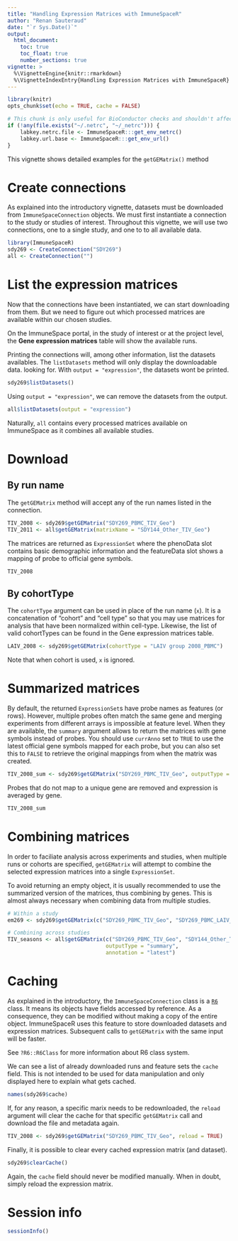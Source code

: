 ```yaml
---
title: "Handling Expression Matrices with ImmuneSpaceR"
author: "Renan Sauteraud"
date: "`r Sys.Date()`"
output:
  html_document:
    toc: true
    toc_float: true
    number_sections: true
vignette: >
  %\VignetteEngine{knitr::rmarkdown}
  %\VignetteIndexEntry{Handling Expression Matrices with ImmuneSpaceR}
---
```


```r
library(knitr)
opts_chunk$set(echo = TRUE, cache = FALSE)
```

```r
# This chunk is only useful for BioConductor checks and shouldn't affect any other setup
if (!any(file.exists("~/.netrc", "~/_netrc"))) {
    labkey.netrc.file <- ImmuneSpaceR:::get_env_netrc()
    labkey.url.base <- ImmuneSpaceR:::get_env_url()
}
```



This vignette shows detailed examples for the `getGEMatrix()` method



# Create connections

As explained into the introductory vignette, datasets must be downloaded from `ImmuneSpaceConnection` objects. We must first instantiate a connection to the study or studies of interest. Throughout this vignette, we will use two connections, one to a single study, and one to to all available data.

```r
library(ImmuneSpaceR)
sdy269 <- CreateConnection("SDY269")
all <- CreateConnection("")
```



# List the expression matrices

Now that the connections have been instantiated, we can start downloading from them. But we need to figure out which processed matrices are available within our chosen studies.

On the ImmuneSpace portal, in the study of interest or at the project level, the **Gene expression matrices** table will show the available runs.

Printing the connections will, among other information, list the datasets availables. The `listDatasets` method will only display the downloadable data. looking for. With `output = "expression"`, the datasets wont be printed.

```r
sdy269$listDatasets()
```

Using `output = "expression"`, we can remove the datasets from the output.

```r
all$listDatasets(output = "expression")
```

Naturally, `all` contains every processed matrices available on ImmuneSpace as it combines all available studies.



# Download

## By run name

The `getGEMatrix` method will accept any of the run names listed in the connection.

```r
TIV_2008 <- sdy269$getGEMatrix("SDY269_PBMC_TIV_Geo")
TIV_2011 <- all$getGEMatrix(matrixName = "SDY144_Other_TIV_Geo")
```

The matrices are returned as `ExpressionSet` where the phenoData slot contains basic demographic information and the featureData slot shows a mapping of probe to official gene symbols.

```r
TIV_2008
```


## By cohortType

The `cohortType` argument can be used in place of the run name (`x`). It is a concatenation of "cohort" and "cell type" so that you may use matrices for analysis that have been normalized within cell-type. Likewise, the list of valid cohortTypes can be found in the Gene expression matrices table.

```r
LAIV_2008 <- sdy269$getGEMatrix(cohortType = "LAIV group 2008_PBMC")
```

Note that when cohort is used, `x` is ignored.



# Summarized matrices

By default, the returned `ExpressionSet`s have probe names as features (or rows). However, multiple probes often match the same gene and merging experiments from different arrays is impossible at feature level. When they are available, the `summary` argument allows to return the matrices with gene symbols instead of probes. You should use `currAnno` set to `TRUE` to use the latest official gene symbols mapped for each probe, but you can also set this to `FALSE` to retrieve the original mappings from when the matrix was created.

```r
TIV_2008_sum <- sdy269$getGEMatrix("SDY269_PBMC_TIV_Geo", outputType = "summary", annotation = "latest")
```

Probes that do not map to a unique gene are removed and expression is averaged 
by gene.

```r
TIV_2008_sum
```



# Combining matrices

In order to faciliate analysis across experiments and studies, when multiple runs or cohorts are specified, `getGEMatrix` will attempt to combine the selected expression matrices into a single `ExpressionSet`.

To avoid returning an empty object, it is usually recommended to use the summarized version of the matrices, thus combining by genes. This is almost always necessary when combining data from multiple studies.

```r
# Within a study
em269 <- sdy269$getGEMatrix(c("SDY269_PBMC_TIV_Geo", "SDY269_PBMC_LAIV_Geo"))

# Combining across studies
TIV_seasons <- all$getGEMatrix(c("SDY269_PBMC_TIV_Geo", "SDY144_Other_TIV_Geo"),
                               outputType = "summary",
                               annotation = "latest")
```



# Caching

As explained in the introductory, the `ImmuneSpaceConnection` class is a [`R6`](https://cran.r-project.org/web/packages/R6/index.html) class. It means its objects have fields accessed by reference. As a consequence, they can be modified without making a copy of the entire object. ImmuneSpaceR uses this feature to store downloaded datasets and expression  matrices. Subsequent calls to `getGEMatrix` with the same input will be faster.

See `?R6::R6Class` for more information about R6 class system.

We can see a list of already downloaded runs and feature sets the `cache` field. This is not intended to be used for data manipulation and only displayed here to explain what gets cached.

```r
names(sdy269$cache)
```

If, for any reason, a specific marix needs to be redownloaded, the `reload` argument will clear the cache for that specific `getGEMatrix` call and download the file and metadata again.

```r
TIV_2008 <- sdy269$getGEMatrix("SDY269_PBMC_TIV_Geo", reload = TRUE)
```

Finally, it is possible to clear every cached expression matrix (and dataset).

```r
sdy269$clearCache()
```

Again, the `cache` field should never be modified manually. When in doubt, simply reload the expression matrix.



# Session info

```r
sessionInfo()
```
